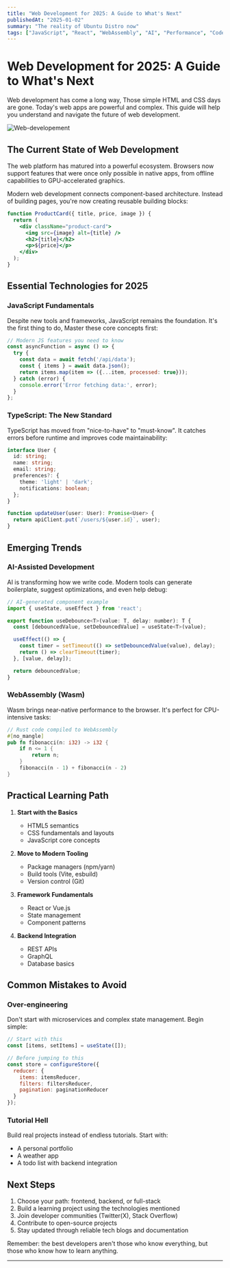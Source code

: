 ```yaml
---
title: "Web Development for 2025: A Guide to What's Next"
publishedAt: "2025-01-02"
summary: "The reality of Ubuntu Distro now"
tags: ["JavaScript", "React", "WebAssembly", "AI", "Performance", "CodeBase"]
---
```


# Web Development for 2025: A Guide to What's Next

Web development has come a long way, Those simple HTML and CSS days are gone. Today's web apps are powerful and complex. This guide will help you understand and navigate the future of web development.

![Web-developement](/web-developement.jpeg)

## The Current State of Web Development

The web platform has matured into a powerful ecosystem. Browsers now support features that were once only possible in native apps, from offline capabilities to GPU-accelerated graphics. 

Modern web development connects component-based architecture. Instead of building pages, you're now creating reusable building blocks:

```jsx
function ProductCard({ title, price, image }) {
  return (
    <div className="product-card">
      <img src={image} alt={title} />
      <h2>{title}</h2>
      <p>${price}</p>
    </div>
  );
}
```

## Essential Technologies for 2025

### JavaScript Fundamentals

Despite new tools and frameworks, JavaScript remains the foundation. It's the first thing to do, Master these core concepts first:

```javascript
// Modern JS features you need to know
const asyncFunction = async () => {
  try {
    const data = await fetch('/api/data');
    const { items } = await data.json();
    return items.map(item => ({...item, processed: true}));
  } catch (error) {
    console.error('Error fetching data:', error);
  }
};
```

### TypeScript: The New Standard

TypeScript has moved from "nice-to-have" to "must-know". It catches errors before runtime and improves code maintainability:

```typescript
interface User {
  id: string;
  name: string;
  email: string;
  preferences?: {
    theme: 'light' | 'dark';
    notifications: boolean;
  };
}

function updateUser(user: User): Promise<User> {
  return apiClient.put(`/users/${user.id}`, user);
}
```

## Emerging Trends

### AI-Assisted Development

AI is transforming how we write code. Modern tools can generate boilerplate, suggest optimizations, and even help debug:

```javascript
// AI-generated component example
import { useState, useEffect } from 'react';

export function useDebounce<T>(value: T, delay: number): T {
  const [debouncedValue, setDebouncedValue] = useState<T>(value);

  useEffect(() => {
    const timer = setTimeout(() => setDebouncedValue(value), delay);
    return () => clearTimeout(timer);
  }, [value, delay]);

  return debouncedValue;
}
```

### WebAssembly (Wasm)

Wasm brings near-native performance to the browser. It's perfect for CPU-intensive tasks:

```rust
// Rust code compiled to WebAssembly
#[no_mangle]
pub fn fibonacci(n: i32) -> i32 {
    if n <= 1 {
        return n;
    }
    fibonacci(n - 1) + fibonacci(n - 2)
}
```

## Practical Learning Path

1. **Start with the Basics**
   - HTML5 semantics
   - CSS fundamentals and layouts
   - JavaScript core concepts

2. **Move to Modern Tooling**
   - Package managers (npm/yarn)
   - Build tools (Vite, esbuild)
   - Version control (Git)

3. **Framework Fundamentals**
   - React or Vue.js
   - State management
   - Component patterns

4. **Backend Integration**
   - REST APIs
   - GraphQL
   - Database basics

## Common Mistakes to Avoid

### Over-engineering
Don't start with microservices and complex state management. Begin simple:

```javascript
// Start with this
const [items, setItems] = useState([]);

// Before jumping to this
const store = configureStore({
  reducer: {
    items: itemsReducer,
    filters: filtersReducer,
    pagination: paginationReducer
  }
});
```

### Tutorial Hell
Build real projects instead of endless tutorials. Start with:
- A personal portfolio
- A weather app
- A todo list with backend integration

## Next Steps

1. Choose your path: frontend, backend, or full-stack
2. Build a learning project using the technologies mentioned
3. Join developer communities (Twitter(X), Stack Overflow)
4. Contribute to open-source projects
5. Stay updated through reliable tech blogs and documentation

Remember: the best developers aren't those who know everything, but those who know how to learn anything.

---